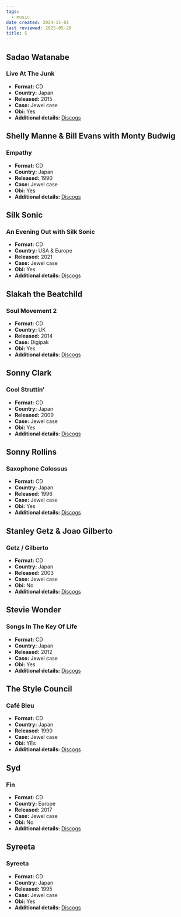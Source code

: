 ```yaml
---
tags:
  - music
date created: 2024-11-01
last reviewed: 2025-05-29
title: S
---
```


## Sadao Watanabe

### Live At The Junk

- **Format:** CD
- **Country:** Japan
- **Released:** 2015
- **Case:** Jewel case
- **Obi:** Yes
- **Additional details:** [Discogs](https://www.discogs.com/release/7826633-Sadao-Watanabe-Live-At-The-Junk)

## Shelly Manne & Bill Evans with Monty Budwig

### Empathy

- **Format:** CD
- **Country:** Japan
- **Released:** 1990
- **Case:** Jewel case
- **Obi:** Yes
- **Additional details:** [Discogs](https://www.discogs.com/release/11429214-Shelly-Manne-Bill-Evans-With-Monty-Budwig-Empathy)

## Silk Sonic

### An Evening Out with Silk Sonic

- **Format:** CD
- **Country:** USA & Europe
- **Released:** 2021
- **Case:** Jewel case
- **Obi:** Yes
- **Additional details:** [Discogs](https://www.discogs.com/release/20934163-Silk-Sonic-An-Evening-With-Silk-Sonic)

## Slakah the Beatchild

### Soul Movement 2

- **Format:** CD
- **Country:** UK
- **Released:** 2014
- **Case:**  Digipak
- **Obi:** Yes
- **Additional details:** [Discogs](https://www.discogs.com/release/6956861-Slakah-the-Beatchild-Soul-Movement-2)

## Sonny Clark

### Cool Struttin'

- **Format:** CD
- **Country:** Japan
- **Released:** 2009
- **Case:** Jewel case
- **Obi:** Yes
- **Additional details:** [Discogs](https://www.discogs.com/release/12079145-Sonny-Clark-Cool-Struttin)

## Sonny Rollins

### Saxophone Colossus

- **Format:** CD
- **Country:** Japan
- **Released:** 1996
- **Case:** Jewel case
- **Obi:** Yes
- **Additional details:** [Discogs](https://www.discogs.com/release/6378060-Sonny-Rollins-Saxophone-Colossus)

## Stanley Getz & Joao Gilberto

### Getz / Gilberto

- **Format:** CD
- **Country:** Japan
- **Released:** 2003
- **Case:** Jewel case
- **Obi:** No
- **Additional details:** [Discogs](https://www.discogs.com/release/8401693-Stan-Getz-Joao-Gilberto-Featuring-Antonio-Carlos-Jobim-Getz-Gilberto)

## Stevie Wonder

### Songs In The Key Of Life

- **Format:** CD 
- **Country:** Japan
- **Released:** 2012
- **Case:** Jewel case
- **Obi:** Yes
- **Additional details:** [Discogs](https://www.discogs.com/release/4741223-Stevie-Wonder-Songs-In-The-Key-Of-Life)

## The Style Council

### Café Bleu

- **Format:** CD
- **Country:** Japan
- **Released:** 1990
- **Case:** Jewel case
- **Obi:** YEs
- **Additional details:** [Discogs](https://www.discogs.com/release/6938400-The-Style-Council-Caf%C3%A9-Bleu)

## Syd

### Fin

- **Format:** CD
- **Country:** Europe
- **Released:** 2017
- **Case:** Jewel case
- **Obi:** No
- **Additional details:** [Discogs](https://www.discogs.com/release/9889217-Syd-Fin)

## Syreeta

### Syreeta

- **Format:** CD
- **Country:** Japan
- **Released:** 1995
- **Case:** Jewel case
- **Obi:** Yes
- **Additional details:** [Discogs](https://www.discogs.com/release/4274561-Syreeta-Syreeta)
